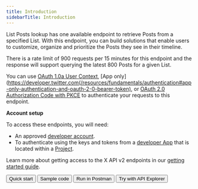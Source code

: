 ---
title: Introduction
sidebarTitle: Introduction
---


List Posts lookup has one available endpoint to retrieve Posts from a specified List. With this endpoint, you can build solutions that enable users to customize, organize and prioritize the Posts they see in their timeline.

There is a rate limit of 900 requests per 15 minutes for this endpoint and the response will support querying the latest 800 Posts for a given List.

You can use [OAuth 1.0a User Context](https://developer.twitter.com/resources/fundamentals/authentication), [App only](https://developer.twitter.com(/resources/fundamentals/authentication#app-only-authentication-and-oauth-2-0-bearer-token), or [OAuth 2.0 Authorization Code with PKCE](resources/fundamentals/authentication#oauth-2-0-authorization-code-flow-with-pkce-2) to authenticate your requests to this endpoint. 

**Account setup**

To access these endpoints, you will need:

* An approved [developer account](https://developer.x.com/en/portal/petition/essential/basic-info).
* To authenticate using the keys and tokens from a [developer App](/resources/fundamentals/developer-apps) that is located within a [Project](/resources/fundamentals/projects). 

Learn more about getting access to the X API v2 endpoints in our [getting started guide](/x-api/getting-started/getting-access).
<div className="flex space-x-2">
<Button href="https://developer.x.com/en/docs/twitter-api/lists/list-tweets/quick-start.html">
  Quick start
</Button>
<Button href="https://github.com/xdevplatform/Twitter-API-v2-sample-code">
  Sample code
</Button>
<Button href="https://developer.twitter.com/apitools/api?endpoint=%2F2%2Flists%2F%7Bid%7D%2Ftweets&method=get">
  Run in Postman
</Button>
<Button href="">
  Try with API Explorer
</Button>
</div>
